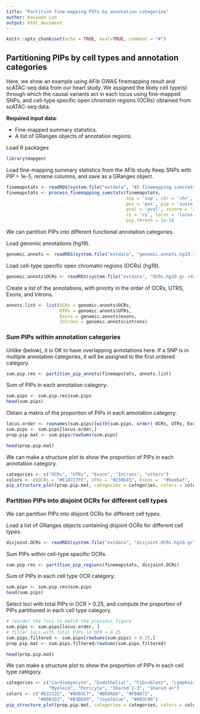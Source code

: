 ```yaml
---
title: "Partition fine-mapping PIPs by annotation categories"
author: Kaixuan Luo
output: html_document
---
```


```r
knitr::opts_chunk$set(echo = TRUE, eval=TRUE, comment = "#")
```

## Partitioning PIPs by cell types and annotation categories

Here, we show an example using AFib GWAS finemapping result and 
scATAC-seq data from our heart study.
We assigned the likely cell type(s) through 
which the causal variants act in each locus using fine-mapped SNPs,
and cell-type specific open chromatin regions (OCRs) obtained from scATAC-seq data.

**Required input data**:

* Fine-mapped summary statistics.
* A list of GRanges objects of annotation regions. 

Load R packages
```r
library(mapgen)
```

Load fine-mapping summary statistics from the AFib study
Keep SNPs with PIP > 1e-5, rename columns, and save as a GRanges object.
```r
finemapstats <- readRDS(system.file("extdata", "AF.finemapping.sumstats.rds", package = "mapgen"))
finemapstats <- process_finemapping_sumstats(finemapstats, 
                                             snp = 'snp', chr = 'chr', 
                                             pos = 'pos', pip = 'susie_pip', 
                                             pval = 'pval', zscore = 'zscore', 
                                             cs = 'cs', locus = 'locus',  
                                             pip.thresh = 1e-5)
```

We can partition PIPs into different functional annotation categories.

Load genomic annotations (hg19). 
```r
genomic.annots <- readRDS(system.file("extdata", "genomic.annots.hg19.rds", package = "mapgen"))
```

Load cell-type specific open chromatin regions (OCRs) (hg19).
```r
genomic.annots$OCRs <- readRDS(system.file("extdata", "OCRs.hg19.gr.rds", package = "mapgen"))
```

Create a list of the annotations, with priority in the order of OCRs, UTRS, Exons, and Introns.
```r
annots.list <- list(OCRs = genomic.annots$OCRs,
                    UTRs = genomic.annots$UTRs,
                    Exons = genomic.annots$exons,
                    Introns = genomic.annots$introns)
```

### Sum PIPs within annotation categories

Unlike \code{partition_pip_regions()}(below), 
it is OK to have overlapping annotations here. 
If a SNP is in multiple annotation categories, 
it will be assigned to the first ordered category.
```r
sum.pip.res <- partition_pip_annots(finemapstats, annots.list)
```

Sum of PIPs in each annotation category:
```r
sum.pips <- sum.pip.res$sum.pips
head(sum.pips)
```

Obtain a matrix of the proportion of PIPs in each annotation category.
```r
locus.order <- rownames(sum.pips)[with(sum.pips, order(-OCRs, UTRs, Exons, Introns, others))]
sum.pips <- sum.pips[locus.order,]
prop.pip.mat <- sum.pips/rowSums(sum.pips)

head(prop.pip.mat)
```

We can make a structure plot to show the proportion of PIPs in each annotation category.
```r
categories <- c("OCRs", "UTRs", "Exons", "Introns", "others")
colors <- c(OCRs = "#E18727FF", UTRs = "#238b45", Exons =  "#bee6af", Introns = "#B09C85FF", others = "#aaaaaa")
pip_structure_plot(prop.pip.mat, categories = categories, colors = colors)
```

### Partition PIPs into disjoint OCRs for different cell types

We can partition PIPs into disjoint OCRs for different cell types.

Load a list of GRanges objects containing disjoint OCRs for different cell types. 
```r
disjoint.OCRs <- readRDS(system.file("extdata", "disjoint.OCRs.hg19.grlist.rds", package = "mapgen"))
```

Sum PIPs within cell-type specific OCRs.
```r
sum.pip.res <- partition_pip_regions(finemapstats, disjoint.OCRs)
```

Sum of PIPs in each cell type OCR category:
```r
sum.pips <- sum.pip.res$sum.pips
head(sum.pips)
```

Select loci with total PIPs in OCR > 0.25, 
and compute the proportion of PIPs partitioned in each cell type category.
```r
# reorder the loci to match the previous figure
sum.pips <- sum.pips[locus.order, ]
# filter loci with total PIPs in OCR > 0.25
sum.pips.filtered <- sum.pips[rowSums(sum.pips) > 0.25,]
prop.pip.mat <- sum.pips.filtered/rowSums(sum.pips.filtered)

head(prop.pip.mat)
```

We can make a structure plot to show the proportion of PIPs in each cell type category.
```r
categories <- c("Cardiomyocyte", "Endothelial", "Fibroblast", "Lymphoid", 
                "Myeloid", "Pericyte", "Shared 2-3", "Shared 4+")
colors <- c("#b22222", "#8DD3C7", "#BEBADA", "#FB8072", 
            "#80B1D3", "#B3DE69", "royalblue", "#003C86")
pip_structure_plot(prop.pip.mat, categories = categories, colors = colors)
```
